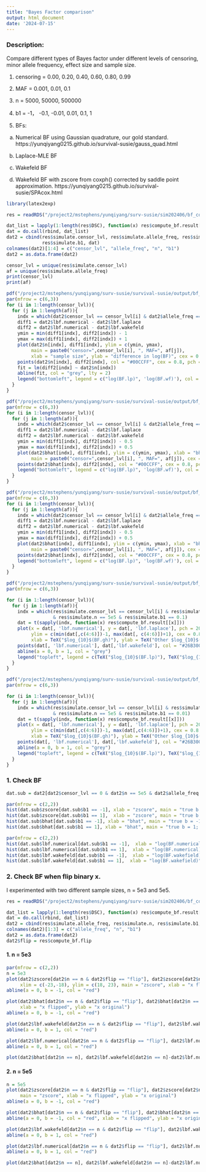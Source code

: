 ```yaml
---
title: "Bayes Factor comparison"
output: html_document
date: '2024-07-15'
---
```



### Description:

Compare different types of Bayes factor under different levels of censoring, minor allele frequency, effect size and sample size. 

1. censoring = 0.00, 0.20, 0.40, 0.60, 0.80, 0.99

2. MAF = 0.001, 0.01, 0.1

3. n = 5000, 50000, 500000

4. b1 = -1， -0.1, -0.01, 0.01, 0.1, 1

5. BFs: 

(a) Numerical BF using Gaussian quadrature, our gold standard. https://yunqiyang0215.github.io/survival-susie/gauss_quad.html

(b) Laplace-MLE BF

(c) Wakefeld BF

(d) Wakefeld BF with zscore from coxph() corrected by saddle point approximation. https://yunqiyang0215.github.io/survival-susie/SPAcox.html

```r
library(latex2exp)
```

```r
res = readRDS("/project2/mstephens/yunqiyang/surv-susie/sim202406/bf_comparison0712/res_bf.rds")
```


```r
dat_list = lapply(1:length(res$DSC), function(x) res$compute_bf.result[[x]])
dat = do.call(rbind, dat_list)
dat2 = cbind(res$simulate.censor_lvl, res$simulate.allele_freq, res$simulate.n, 
             res$simulate.b1, dat)
colnames(dat2)[1:4] = c("censor_lvl", "allele_freq", "n", "b1")
dat2 = as.data.frame(dat2)
```

```r
censor_lvl = unique(res$simulate.censor_lvl)
af = unique(res$simulate.allele_freq)
print(censor_lvl)
print(af)
```

```r
pdf("/project2/mstephens/yunqiyang/surv-susie/survival-susie/output/bf_different_n_large_b.pdf", width = 8, height = 18)
par(mfrow = c(6,3))
for (i in 1:length(censor_lvl)){
  for (j in 1:length(af)){
    indx = which(dat2$censor_lvl == censor_lvl[i] & dat2$allele_freq == af[j] & dat2$b1 == 1)
    diff1 = dat2$lbf.numerical - dat2$lbf.laplace
    diff2 = dat2$lbf.numerical - dat2$lbf.wakefeld
    ymin = min(diff1[indx], diff2[indx]) - 1
    ymax = max(diff1[indx], diff2[indx]) + 1
    plot(dat2$n[indx], diff1[indx], ylim = c(ymin, ymax),
         main = paste0("censor=",censor_lvl[i], ", MAF=", af[j]),
         xlab = "sample size", ylab = "difference in log(BF)", cex = 0.8, pch = 20)
    points(dat2$n[indx], diff2[indx], col = "#00CCFF", cex = 0.8, pch = 20)
    fit = lm(diff2[indx] ~ dat2$n[indx])
    abline(fit, col = "grey", lty = 2) 
    legend("bottomleft", legend = c("log(BF.lp)", 'log(BF.wf)'), col = c(1, "#00CCFF"), pch = 20, cex = 0.8)
  }
}
```

```r
pdf("/project2/mstephens/yunqiyang/surv-susie/survival-susie/output/bf_different_bhat_small_n.pdf", width = 8, height = 18)
par(mfrow = c(6,3))
for (i in 1:length(censor_lvl)){
  for (j in 1:length(af)){
    indx = which(dat2$censor_lvl == censor_lvl[i] & dat2$allele_freq == af[j] & dat2$n == 5e3)
    diff1 = dat2$lbf.numerical - dat2$lbf.laplace
    diff2 = dat2$lbf.numerical - dat2$lbf.wakefeld
    ymin = min(diff1[indx], diff2[indx]) - 0.5
    ymax = max(diff1[indx], diff2[indx]) + 0.5
    plot(dat2$bhat[indx], diff1[indx], ylim = c(ymin, ymax), xlab = "bhat", ylab = "difference in log(BF)",
         main = paste0("censor=",censor_lvl[i], ", MAF=", af[j]), cex = 0.8, pch = 20)
    points(dat2$bhat[indx], diff2[indx], col = "#00CCFF", cex = 0.8, pch = 20)
    legend("bottomleft", legend = c("log(BF.lp)", 'log(BF.wf)'), col = c(1, "#00CCFF"), pch = 20, cex = 0.8)
  }
}

```

```r
pdf("/project2/mstephens/yunqiyang/surv-susie/survival-susie/output/bf_different_bhat_large_n.pdf", width = 8, height = 18)
par(mfrow = c(6,3))
for (i in 1:length(censor_lvl)){
  for (j in 1:length(af)){
    indx = which(dat2$censor_lvl == censor_lvl[i] & dat2$allele_freq == af[j] & dat2$n == 5e5)
    diff1 = dat2$lbf.numerical - dat2$lbf.laplace
    diff2 = dat2$lbf.numerical - dat2$lbf.wakefeld
    ymin = min(diff1[indx], diff2[indx]) - 0.5
    ymax = max(diff1[indx], diff2[indx]) + 0.5
    plot(dat2$bhat[indx], diff1[indx], ylim = c(ymin, ymax), xlab = "bhat", ylab = "difference in log(BF)",
         main = paste0("censor=",censor_lvl[i], ", MAF=", af[j]), cex = 0.8, pch = 20)
    points(dat2$bhat[indx], diff2[indx], col = "#00CCFF", cex = 0.8, pch = 20)
    legend("bottomleft", legend = c("log(BF.lp)", 'log(BF.wf)'), col = c(1, "#00CCFF"), pch = 20, cex = 0.8)
  }
}

```


```r
pdf("/project2/mstephens/yunqiyang/surv-susie/survival-susie/output/bf_comparison_b_0.1_n_500000.pdf", width = 8, height = 18)
par(mfrow = c(6,3))

for (i in 1:length(censor_lvl)){
  for (j in 1:length(af)){
    indx = which(res$simulate.censor_lvl == censor_lvl[i] & res$simulate.allele_freq == af[j]
                 & res$simulate.n == 5e5 & res$simulate.b1 == 0.1)
    dat = t(sapply(indx, function(x) res$compute_bf.result[[x]]))
    plot(x = dat[, 'lbf.numerical'], y = dat[, 'lbf.laplace'], pch = 20, main = paste0("censor=",censor_lvl[i], ", MAF=", af[j]),
         ylim = c(min(dat[,c(4:6)])-1, max(dat[, c(4:6)])+1), cex = 0.8,
         xlab = TeX("$log_{10}$(BF.gh)"), ylab = TeX("Other $log_{10}$(BFs)"))
    points(dat[, 'lbf.numerical'], dat[,'lbf.wakefeld'], col = "#26B300", pch = 20, cex = 0.8)
    abline(a = 0, b = 1, col = "grey")
    legend("topleft", legend = c(TeX("$log_{10}$(BF.lp)"), TeX("$log_{10}$(BF.wf)")), col = c(1, "#26B300"), pch = 20, cex = 0.8)
  }
}
```

```r
pdf("/project2/mstephens/yunqiyang/surv-susie/survival-susie/output/bf_comparison_b_0.01_n_500000.pdf", width = 8, height = 18)
par(mfrow = c(6,3))

for (i in 1:length(censor_lvl)){
  for (j in 1:length(af)){
    indx = which(res$simulate.censor_lvl == censor_lvl[i] & res$simulate.allele_freq == af[j]
                 & res$simulate.n == 5e5 & res$simulate.b1 == 0.01)
    dat = t(sapply(indx, function(x) res$compute_bf.result[[x]]))
    plot(x = dat[, 'lbf.numerical'], y = dat[, 'lbf.laplace'], pch = 20, main = paste0("censor=",censor_lvl[i], ", MAF=", af[j]),
         ylim = c(min(dat[,c(4:6)])-1, max(dat[,c(4:6)])+1), cex = 0.8,
         xlab = TeX("$log_{10}$(BF.gh)"), ylab = TeX("Other $log_{10}$(BFs)"))
    points(dat[, 'lbf.numerical'], dat[,'lbf.wakefeld'], col = "#26B300", pch = 20, cex = 0.8)
    abline(a = 0, b = 1, col = "grey")
    legend("topleft", legend = c(TeX("$log_{10}$(BF.lp)"), TeX("$log_{10}$(BF.wf)")), col = c(1, "#26B300"), pch = 20, cex = 0.8)
  }
}
```

### 1. Check BF
```r
dat.sub = dat2[dat2$censor_lvl == 0 & dat2$n == 5e5 & dat2$allele_freq == 0.1, ]
```

```r
par(mfrow = c(2,2))
hist(dat.sub$zscore[dat.sub$b1 == -1], xlab = "zscore", main = "true b = -1; MAF = 0.1; n = 5e5; no censor")
hist(dat.sub$zscore[dat.sub$b1 == 1],  xlab = "zscore", main = "true b = 1; MAF = 0.1; n = 5e5; no censor")
hist(dat.sub$bhat[dat.sub$b1 == -1], xlab = "bhat", main = "true b = -1; MAF = 0.1; n = 5e5; no censor")
hist(dat.sub$bhat[dat.sub$b1 == 1], xlab = "bhat", main = "true b = 1; MAF = 0.1; n = 5e5; no censor")
```

```r
par(mfrow = c(2,2))
hist(dat.sub$lbf.numerical[dat.sub$b1 == -1],  xlab = "log(BF.numerical)", main = "true b = -1; MAF = 0.1; n = 5e5; no censor")
hist(dat.sub$lbf.numerical[dat.sub$b1 == 1],  xlab = "log(BF.numerical)", main = "true b = 1; MAF = 0.1; n = 5e5; no censor")
hist(dat.sub$lbf.wakefeld[dat.sub$b1 == -1],  xlab = "log(BF.wakefield)", main = "true b = -1; MAF = 0.1; n = 5e5; no censor")
hist(dat.sub$lbf.wakefeld[dat.sub$b1 == 1],  xlab = "log(BF.wakefield)", main = "true b = 1; MAF = 0.1; n = 5e5; no censor")
```

### 2. Check BF when flip binary x. 

I experimented with two different sample sizes, n = 5e3 and 5e5. 

```r
res = readRDS("/project2/mstephens/yunqiyang/surv-susie/sim202406/bf_comparison0825/res_bf.rds")

dat_list = lapply(1:length(res$DSC), function(x) res$compute_bf.result[[x]])
dat = do.call(rbind, dat_list)
dat2 = cbind(res$simulate.allele_freq, res$simulate.n, res$simulate.b1, dat)
colnames(dat2)[1:3] = c("allele_freq", "n", "b1")
dat2 = as.data.frame(dat2)
dat2$flip = res$compute_bf.flip
```

#### 1. n = 5e3
```r
par(mfrow = c(2,2))
n = 5e3
plot(dat2$zscore[dat2$n == n & dat2$flip == "flip"], dat2$zscore[dat2$n == n & dat2$flip == "nonflip"],
     xlim = c(-23,-18), ylim = c(18, 23), main = "zscore", xlab = "x flipped", ylab = "x original")
abline(a = 0, b = -1, col = "red")

plot(dat2$bhat[dat2$n == n & dat2$flip == "flip"], dat2$bhat[dat2$n == n & dat2$flip == "nonflip"], main = "bhat",
     xlab = "x flipped", ylab = "x original")
abline(a = 0, b = -1, col = "red")

plot(dat2$lbf.wakefeld[dat2$n == n & dat2$flip == "flip"], dat2$lbf.wakefeld[dat2$n == n & dat2$flip == "nonflip"], main = "Wakefield log(BF)", xlab = "x flipped", ylab = "x original")
abline(a = 0, b = 1, col = "red")

plot(dat2$lbf.numerical[dat2$n == n & dat2$flip == "flip"], dat2$lbf.numerical[dat2$n == n & dat2$flip == "nonflip"], main = "Numerical log(BF)", xlab = "x flipped", ylab = "x original")
abline(a = 0, b = 1, col = "red")
```

```r
plot(dat2$bhat[dat2$n == n], dat2$lbf.wakefeld[dat2$n == n]-dat2$lbf.numerical[dat2$n == n], xlab = "bhat", ylab = "log(BF.wakefield) - log(BF.numerical)")
```

#### 2. n = 5e5
```r
n = 5e5
plot(dat2$zscore[dat2$n == n & dat2$flip == "flip"], dat2$zscore[dat2$n == n & dat2$flip == "nonflip"],
     main = "zscore", xlab = "x flipped", ylab = "x original")
abline(a = 0, b = -1, col = "red")

plot(dat2$bhat[dat2$n == n & dat2$flip == "flip"], dat2$bhat[dat2$n == n & dat2$flip == "nonflip"], main = "bhat")
abline(a = 0, b = -1, col = "red", xlab = "x flipped", ylab = "x original")

plot(dat2$lbf.wakefeld[dat2$n == n & dat2$flip == "flip"], dat2$lbf.wakefeld[dat2$n == n & dat2$flip == "nonflip"], main = "Wakefield log(BF)", xlab = "x flipped", ylab = "x original")
abline(a = 0, b = 1, col = "red")

plot(dat2$lbf.numerical[dat2$n == n & dat2$flip == "flip"], dat2$lbf.numerical[dat2$n == n & dat2$flip == "nonflip"], main = "Numerical log(BF)", xlab = "x flipped", ylab = "x original")
abline(a = 0, b = 1, col = "red")
```

```r
plot(dat2$bhat[dat2$n == n], dat2$lbf.wakefeld[dat2$n == n]-dat2$lbf.numerical[dat2$n == n], xlab = "bhat", ylab = "log(BF.wakefield) - log(BF.numerical)")
```


